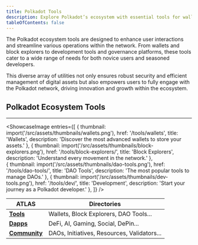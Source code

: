 ```yaml
---
title: Polkadot Tools
description: Explore Polkadot’s ecosystem with essential tools for wallets, block explorers, development, governance, multisig wallets, and analytics.
tableOfContents: false
---
```



The Polkadot ecosystem tools are designed to enhance user interactions and streamline various operations within the network. 
From wallets and block explorers to development tools and governance platforms, 
these tools cater to a wide range of needs for both novice users and seasoned developers. 

This diverse array of utilities not only ensures robust security and efficient management of digital assets 
but also empowers users to fully engage with the Polkadot network, driving innovation and growth within the ecosystem.

## Polkadot Ecosystem Tools
----------------
<ShowcaseImage
  entries={[
        {
      thumbnail: import('/src/assets/thumbnails/wallets.png'),
      href: '/tools/wallets',
      title: 'Wallets',
      description: 'Discover the most advanced wallets to store your assets.'
    },
                     {
      thumbnail: import('/src/assets/thumbnails/block-explorers.png'),
      href: '/tools/block-explorers/',
      title: 'Block Explorers',
      description: 'Understand every movement in the network.'
      },  
          {
      thumbnail: import('/src/assets/thumbnails/dao-tools.png'),
      href: '/tools/dao-tools/',
      title: 'DAO Tools',
      description: 'The most popular tools to manage DAOs.'
      },
    {
      thumbnail: import('/src/assets/thumbnails/dev-tools.png'),
      href: '/tools/dev/',
      title: 'Development',
      description: 'Start your journey as a Polkadot developer.'
      },
  ]}
/>  



<div style={{ display: 'flex', justifyContent: 'center' }}>

| ATLAS               | Directories                                    |
|-------------------|------------------------------------------------|
| [**Tools**](https://polkadotecosystem.com/tools/)         | Wallets, Block Explorers, DAO Tools...         |
| [**Dapps**](https://polkadotecosystem.com/dapps/)         | DeFi, AI, Gaming, Social, DePin...             |
| [**Community**](https://polkadotecosystem.com/club/)   | DAOs, Initiatives, Resources, Validators...    |

</div>

